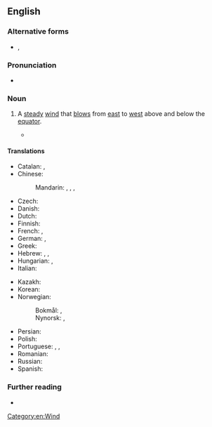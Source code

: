 {{also|trade-wind}}
==English==

===Alternative forms===
* {{l|en|trade-wind}}, {{l|en|tradewind}}

===Pronunciation===
* {{IPA|en|/ˈtɹeɪd ˈwɪnd/}}

===Noun===
{{en-noun}}

# A [[steady]] [[wind]] that [[blow]]s from [[east]] to [[west]] above and below the [[equator]].
#: {{syn|en|easterly}}
#: {{ant|en|westerly}}
#: {{ux|en|They rode the '''trade winds''' going west.}}
#* {{quote-book|en|year=2008|author=Jimmy Cornell|title=World Cruising Routes|publisher=A&C Black|isbn=9780713687774|page=365
|passage=During the summer months, from November to April, the '''trade wind''' is less steady over large parts of the ocean.}}

====Translations====
{{trans-top|steady wind}}
* Catalan: {{t|ca|vents alisis|m-p}}, {{t|ca|alisis|m-p}}
* Chinese:
*: Mandarin: {{t+|cmn|信風}}, {{t+|cmn|信风|tr=xìnfēng}}, {{t+|cmn|貿易風}}, {{t+|cmn|贸易风|tr=màoyìfēng}}
* Czech: {{t+|cs|pasát|m}}
* Danish: {{t-needed|da}}
* Dutch: {{t+|nl|passaat|m}}
* Finnish: {{t+|fi|pasaatituuli}}
* French: {{t+|fr|alizé|m}}, {{t|fr|vent alizé|m}}
* German: {{t|de|Passat|m}}, {{t|de|Passatwind|m}}
* Greek: {{t+|el|αληγείς άνεμοι|m-p}}
* Hebrew: {{t+|he|רוּחוֹת הַסַּחַר|f-p|tr=rukhot hasakha}}, {{t+|he|רוּחוֹת הַמִסְחָר|f-p|tr=rukhot hamiskhar}}, {{t|he|פָּסָטִים|m-p|tr=passatim}}
* Hungarian: {{t+|hu|passzát}}, {{t|hu|passzátszél}}
* Italian: {{t+|it|aliseo|m}}
{{trans-mid}}
* Kazakh: {{t|kk|өкпе жел}}
* Korean: {{t+|ko|무역풍}}
* Norwegian:
*: Bokmål: {{t|nb|passat|m}}, {{t|nb|passatvind|m}}
*: Nynorsk: {{t|nn|passat|m}}, {{t|nn|passatvind|m}}
* Persian: {{t|fa|باد بازرگانی|tr=bad-e-bazargani}}
* Polish: {{t+|pl|pasat|m-in}}
* Portuguese: {{t|pt|alisado|m}}, {{t|pt|aliseu|m}}, {{t|pt|alísio|m}}
* Romanian: {{t+|ro|alizeu|n}}
* Russian: {{t+|ru|пасса́т|m}}
* Spanish: {{t|es|vientos alisios|m-p}}
{{trans-bottom}}

===Further reading===
* {{pedia|trade winds}}

[[Category:en:Wind]]